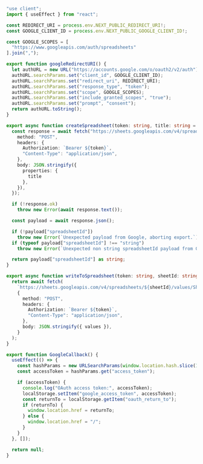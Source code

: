 ```ts filename="google.oauth2.ts"
"use client";
import { useEffect } from "react";

const REDIRECT_URI = process.env.NEXT_PUBLIC_REDIRECT_URI!;
const GOOGLE_CLIENT_ID = process.env.NEXT_PUBLIC_GOOGLE_CLIENT_ID!;

const GOOGLE_SCOPES = [
  "https://www.googleapis.com/auth/spreadsheets"
].join(",");

export function googleRedirectURI() {
  let authURL = new URL("https://accounts.google.com/o/oauth2/v2/auth");
  authURL.searchParams.set("client_id", GOOGLE_CLIENT_ID);
  authURL.searchParams.set("redirect_uri", REDIRECT_URI);
  authURL.searchParams.set("response_type", "token");
  authURL.searchParams.set("scope", GOOGLE_SCOPES);
  authURL.searchParams.set("include_granted_scopes", "true");
  authURL.searchParams.set("prompt", "consent");
  return authURL.toString();
}

export async function createSpreadsheet(token: string, title: string = "ab_dataset") {
  const response = await fetch("https://sheets.googleapis.com/v4/spreadsheets", {
    method: "POST",
    headers: {
      Authorization: `Bearer ${token}`,
      "Content-Type": "application/json",
    },
    body: JSON.stringify({
      properties: {
        title
      },
    }),
  });

  if (!response.ok)
    throw new Error(await response.text());

  const payload = await response.json();

  if (!payload["spreadsheetId"])
    throw new Error(`Unexpected payload from Google, aborting export.`);
  if (typeof payload["spreadsheetId"] !== "string")
    throw new Error(`Unexpected non string spreadsheetId payload from Google, aborting export.`);

  return payload["spreadsheetId"] as string;
}

export async function writeToSpreadsheet(token: string, sheetId: string, values: any[]) {
  return await fetch(
    `https://sheets.googleapis.com/v4/spreadsheets/${sheetId}/values/Sheet1!A1:append?valueInputOption=RAW`,
    {
      method: "POST",
      headers: {
        Authorization: `Bearer ${token}`,
        "Content-Type": "application/json",
      },
      body: JSON.stringify({ values }),
    }
  );
}

export function GoogleCallback() {
  useEffect(() => {
    const hashParams = new URLSearchParams(window.location.hash.slice(1));
    const accessToken = hashParams.get("access_token");

    if (accessToken) {
      console.log("OAuth access token:", accessToken);
      localStorage.setItem("google_access_token", accessToken);
      const returnTo = localStorage.getItem("oauth_return_to");
      if (returnTo) {
        window.location.href = returnTo;
      } else {
        window.location.href = "/";
      }
    }
  }, []);

  return null;
}
```
